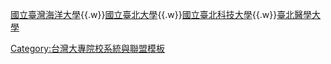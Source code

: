 {{nowrap begin}}[[國立臺灣海洋大學]]{{.w}}[[國立臺北大學]]{{.w}}[[國立臺北科技大學]]{{.w}}[[臺北醫學大學]]{{nowrap end}}<noinclude>[[Category:台灣大專院校系統與聯盟模板]]</noinclude>